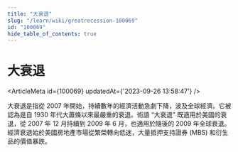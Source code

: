 ```yaml
---
title: "大衰退"
slug: "/learn/wiki/greatrecession-100069"
id: "100069"
hide_table_of_contents: true
---
```



# 大衰退

<ArticleMeta id={100069} updatedAt={'2023-09-26 13:58:47'} />
<div className='border-solid border-b border-t-0 my-4 border-[var(--ifm-color-gray-300)]' />

大衰退是指從 2007 年開始，持續數年的經濟活動急劇下降，波及全球經濟。它被認為是自 1930 年代大蕭條以來最嚴重的衰退。術語 “大衰退” 既適用於美國的衰退，從 2007 年 12 月持續到 2009 年 6 月，也適用於隨後的 2009 年全球衰退。經濟衰退始於美國房地產市場從繁榮轉向低迷，大量抵押支持證券 (MBS) 和衍生品的價值暴跌。
